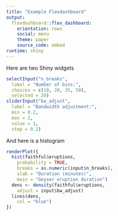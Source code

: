 ```yaml
---
title: "Example Flexdashboard"
output: 
  flexdashboard::flex_dashboard:
    orientation: rows
    social: menu
    theme: paper
    source_code: embed
runtime: shiny
---
```


Here are two Shiny widgets
```r
selectInput("n_breaks",
  label = "Number of bins:",
  choices = c(10, 20, 35, 50),
  selected = 20)
sliderInput("bw_adjust",
  label = "Bandwidth adjustment:",
  min = 0.2,
  max = 2,
  value = 1,
  step = 0.2)
```
And here is a histogram
```r
renderPlot({
  hist(faithful$eruptions,
    probability = TRUE,
    breaks = as.numeric(input$n_breaks),
    xlab = "Duration (minutes)",
    main = "Geyser eruption duration")
  dens <- density(faithful$eruptions,
    adjust = input$bw_adjust)
  lines(dens,
    col = "blue")
})
```